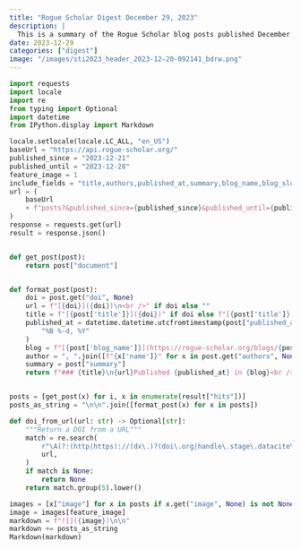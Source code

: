 ```yaml
---
title: "Rogue Scholar Digest December 29, 2023"
description: |
  This is a summary of the Rogue Scholar blog posts published December 21 - December 28, 2023.
date: 2023-12-29
categories: ["digest"]
image: "/images/sti2023_header_2023-12-20-092141_bdrw.png"
---
```


```python
import requests
import locale
import re
from typing import Optional
import datetime
from IPython.display import Markdown

locale.setlocale(locale.LC_ALL, "en_US")
baseUrl = "https://api.rogue-scholar.org/"
published_since = "2023-12-21"
published_until = "2023-12-28"
feature_image = 1
include_fields = "title,authors,published_at,summary,blog_name,blog_slug,doi,url,image"
url = (
    baseUrl
    + f"posts?&published_since={published_since}&published_until={published_until}&language=en&sort=published_at&order=asc&per_page=50&include_fields={include_fields}"
)
response = requests.get(url)
result = response.json()


def get_post(post):
    return post["document"]


def format_post(post):
    doi = post.get("doi", None)
    url = f"[{doi}]({doi})\n<br />" if doi else ""
    title = f"[{post['title']}]({doi})" if doi else f"[{post['title']}]({post['url']})"
    published_at = datetime.datetime.utcfromtimestamp(post["published_at"]).strftime(
        "%B %-d, %Y"
    )
    blog = f"[{post['blog_name']}](https://rogue-scholar.org/blogs/{post['blog_slug']})"
    author = ", ".join([f"{x['name']}" for x in post.get("authors", None) or []])
    summary = post["summary"]
    return f"### {title}\n{url}Published {published_at} in {blog}<br />{author}<br />{summary}\n"


posts = [get_post(x) for i, x in enumerate(result["hits"])]
posts_as_string = "\n\n".join([format_post(x) for x in posts])

def doi_from_url(url: str) -> Optional[str]:
    """Return a DOI from a URL"""
    match = re.search(
        r"\A(?:(http|https)://(dx\.)?(doi\.org|handle\.stage\.datacite\.org|handle\.test\.datacite\.org)/)?(doi:)?(10\.\d{4,5}/.+)\Z",
        url,
    )
    if match is None:
        return None
    return match.group(5).lower()

images = [x["image"] for x in posts if x.get("image", None) is not None]
image = images[feature_image]
markdown = f"![]({image})\n\n"
markdown += posts_as_string
Markdown(markdown)
```
